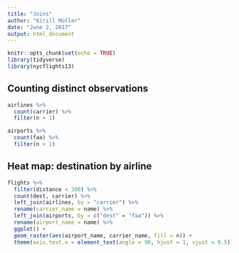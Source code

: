 ```yaml
---
title: "Joins"
author: "Kirill Müller"
date: "June 2, 2017"
output: html_document
---
```


```r
knitr::opts_chunk$set(echo = TRUE)
library(tidyverse)
library(nycflights13)
```


## Counting distinct observations

```r
airlines %>%
  count(carrier) %>% 
  filter(n > 1)
```

```r
airports %>%
  count(faa) %>%
  filter(n > 1)
```


## Heat map: destination by airline

```r
flights %>% 
  filter(distance < 300) %>%
  count(dest, carrier) %>%
  left_join(airlines, by = "carrier") %>%
  rename(carrier_name = name) %>%
  left_join(airports, by = c("dest" = "faa")) %>%
  rename(airport_name = name) %>% 
  ggplot() +
  geom_raster(aes(airport_name, carrier_name, fill = n)) +
  theme(axis.text.x = element_text(angle = 90, hjust = 1, vjust = 0.5))
```
